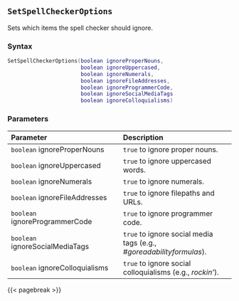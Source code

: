 ## `SetSpellCheckerOptions` {#standard-setspellcheckeroptions}

Sets which items the spell checker should ignore.

### Syntax {-}

``` .lua
SetSpellCheckerOptions(boolean ignoreProperNouns,
                       boolean ignoreUppercased,
                       boolean ignoreNumerals,
                       boolean ignoreFileAddresses,
                       boolean ignoreProgrammerCode,
                       boolean ignoreSocialMediaTags
                       boolean ignoreColloquialisms)
```

### Parameters {-}

**Parameter** | **Description**
| :-- | :-- |
`boolean` ignoreProperNouns | `true` to ignore proper nouns.
`boolean` ignoreUppercased | `true` to ignore uppercased words.
`boolean` ignoreNumerals | `true` to ignore numerals.
`boolean` ignoreFileAddresses | `true` to ignore filepaths and URLs.
`boolean` ignoreProgrammerCode | `true` to ignore programmer code.
`boolean` ignoreSocialMediaTags | `true` to ignore social media tags (e.g., *#goreadabilityformulas*).
`boolean` ignoreColloquialisms | `true` to ignore social colloquialisms (e.g., *rockin'*).

{{< pagebreak >}}